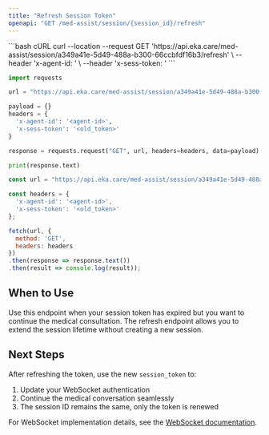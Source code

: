 ```yaml
---
title: "Refresh Session Token"
openapi: "GET /med-assist/session/{session_id}/refresh"
---
```


<RequestExample>
```bash cURL
curl --location --request GET 'https://api.eka.care/med-assist/session/a349a41e-5d49-488a-b300-66ccbfdf16b3/refresh' \
--header 'x-agent-id: <agent-id>' \
--header 'x-sess-token: <old_token>'
```

```python Python
import requests

url = "https://api.eka.care/med-assist/session/a349a41e-5d49-488a-b300-66ccbfdf16b3/refresh"

payload = {}
headers = {
  'x-agent-id': '<agent-id>',
  'x-sess-token': '<old_token>'
}

response = requests.request("GET", url, headers=headers, data=payload)

print(response.text)
```

```javascript JavaScript
const url = "https://api.eka.care/med-assist/session/a349a41e-5d49-488a-b300-66ccbfdf16b3/refresh";

const headers = {
  'x-agent-id': '<agent-id>',
  'x-sess-token': '<old_token>'
};

fetch(url, {
  method: 'GET',
  headers: headers
})
.then(response => response.text())
.then(result => console.log(result));
```
</RequestExample>

## When to Use

Use this endpoint when your session token has expired but you want to continue the medical consultation. The refresh endpoint allows you to extend the session lifetime without creating a new session.

## Next Steps

After refreshing the token, use the new `session_token` to:

1. Update your WebSocket authentication
2. Continue the medical conversation seamlessly
3. The session ID remains the same, only the token is renewed

For WebSocket implementation details, see the [WebSocket documentation](/api-reference/health-ai/medassist/websocket).
